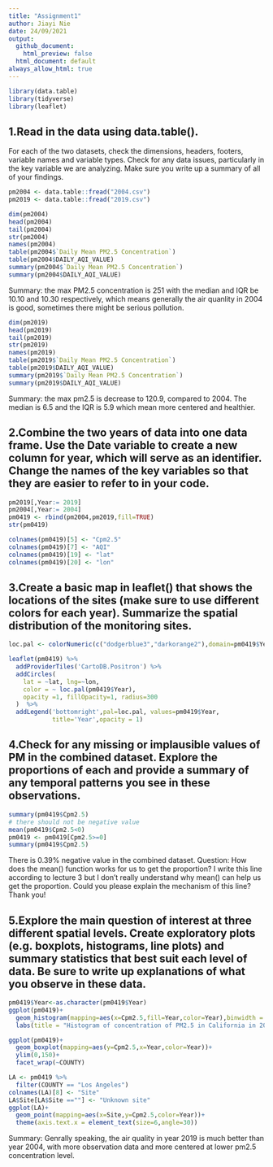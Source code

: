 ```yaml
---
title: "Assignment1"
author: Jiayi Nie
date: 24/09/2021
output:
  github_document:
    html_preview: false
  html_document: default
always_allow_html: true
---
```


```r
library(data.table)
library(tidyverse)
library(leaflet)
```


## 1.Read in the data using data.table(). 
For each of the two datasets, check the dimensions, headers, footers, variable names and variable types. 
Check for any data issues, particularly in the key variable we are analyzing. 
Make sure you write up a summary of all of your findings.

```r
pm2004 <- data.table::fread("2004.csv")
pm2019 <- data.table::fread("2019.csv")
```

```r
dim(pm2004)
head(pm2004)
tail(pm2004)
str(pm2004)
names(pm2004)
table(pm2004$`Daily Mean PM2.5 Concentration`)
table(pm2004$DAILY_AQI_VALUE)
summary(pm2004$`Daily Mean PM2.5 Concentration`)
summary(pm2004$DAILY_AQI_VALUE)
```
Summary: the max PM2.5 concentration is 251 with the median and IQR be 10.10 and 10.30 respectively, which means generally the air quanlity in 2004 is good, sometimes there might be serious pollution.


```r
dim(pm2019)
head(pm2019)
tail(pm2019)
str(pm2019)
names(pm2019)
table(pm2019$`Daily Mean PM2.5 Concentration`)
table(pm2019$DAILY_AQI_VALUE)
summary(pm2019$`Daily Mean PM2.5 Concentration`)
summary(pm2019$DAILY_AQI_VALUE)
```

Summary: the max pm2.5 is decrease to 120.9, compared to 2004. The median is 6.5 and the IQR is 5.9 which mean more centered and healthier.


## 2.Combine the two years of data into one data frame. Use the Date variable to create a new column for year, which will serve as an identifier. Change the names of the key variables so that they are easier to refer to in your code.

```r
pm2019[,Year:= 2019]
pm2004[,Year:= 2004]
pm0419 <- rbind(pm2004,pm2019,fill=TRUE)
str(pm0419)

colnames(pm0419)[5] <- "Cpm2.5"
colnames(pm0419)[7] <- "AQI"
colnames(pm0419)[19] <- "lat"
colnames(pm0419)[20] <- "lon"
```

## 3.Create a basic map in leaflet() that shows the locations of the sites (make sure to use different colors for each year). Summarize the spatial distribution of the monitoring sites.

```r
loc.pal <- colorNumeric(c("dodgerblue3","darkorange2"),domain=pm0419$Year)

leaflet(pm0419) %>% 
  addProviderTiles('CartoDB.Positron') %>%
  addCircles(
    lat = ~lat, lng=~lon,
    color = ~ loc.pal(pm0419$Year),
    opacity =1, fillOpacity=1, radius=300
  )  %>%
  addLegend('bottomright',pal=loc.pal, values=pm0419$Year,
            title='Year',opacity = 1)


```

## 4.Check for any missing or implausible values of PM in the combined dataset. Explore the proportions of each and provide a summary of any temporal patterns you see in these observations.

```r
summary(pm0419$Cpm2.5)
# there should not be negative value
mean(pm0419$Cpm2.5<0)
pm0419 <- pm0419[Cpm2.5>=0]
summary(pm0419$Cpm2.5)

```

There is 0.39% negative value in the combined dataset.
Question: How does the mean() function works for us to get the proportion? I write this line according to lecture 3 but I don't really understand why mean() can help us get the proportion. Could you please explain the mechanism of this line? Thank you!

## 5.Explore the main question of interest at three different spatial levels. Create exploratory plots (e.g. boxplots, histograms, line plots) and summary statistics that best suit each level of data. Be sure to write up explanations of what you observe in these data.

```r
pm0419$Year<-as.character(pm0419$Year)
ggplot(pm0419)+
  geom_histogram(mapping=aes(x=Cpm2.5,fill=Year,color=Year),binwidth = 35, position="dodge")+
  labs(title = "Histogram of concentration of PM2.5 in California in 2004 & 2019",x="pm2.5 concentration")
```

```r
ggplot(pm0419)+
  geom_boxplot(mapping=aes(y=Cpm2.5,x=Year,color=Year))+
  ylim(0,150)+
  facet_wrap(~COUNTY)
```

```r
LA <- pm0419 %>%
  filter(COUNTY == "Los Angeles")
colnames(LA)[8] <- "Site"
LA$Site[LA$Site ==""] <- "Unknown site"
ggplot(LA)+
  geom_point(mapping=aes(x=Site,y=Cpm2.5,color=Year))+
  theme(axis.text.x = element_text(size=6,angle=30))

```

Summary: Genrally speaking, the air quality in year 2019 is much better than year 2004, with more observation data and more centered at lower pm2.5 concentration level.
